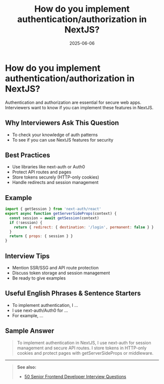 ﻿---
title: 'How do you implement authentication/authorization in NextJS?'
date: '2025-06-06'
tags: ['interview', 'nextjs', 'authentication', 'authorization']
draft: false
summary: 'A practical guide to implementing authentication and authorization in NextJS, with examples and interview tips.'
authors: ['default']
layout: PostSimple
---

# How do you implement authentication/authorization in NextJS?

Authentication and authorization are essential for secure web apps. Interviewers want to know if you can implement these features in NextJS.

## Why Interviewers Ask This Question

- To check your knowledge of auth patterns
- To see if you can use NextJS features for security

## Best Practices

- Use libraries like next-auth or Auth0
- Protect API routes and pages
- Store tokens securely (HTTP-only cookies)
- Handle redirects and session management

## Example

```js
import { getSession } from 'next-auth/react'
export async function getServerSideProps(context) {
  const session = await getSession(context)
  if (!session) {
    return { redirect: { destination: '/login', permanent: false } }
  }
  return { props: { session } }
}
```

## Interview Tips

- Mention SSR/SSG and API route protection
- Discuss token storage and session management
- Be ready to give examples

## Useful English Phrases & Sentence Starters

- To implement authentication, I ...
- I use next-auth/Auth0 for ...
- For example, ...

## Sample Answer

> To implement authentication in NextJS, I use next-auth for session management and secure API routes. I store tokens in HTTP-only cookies and protect pages with getServerSideProps or middleware.

---

> **See also:**
>
> - [50 Senior Frontend Developer Interview Questions](./)
